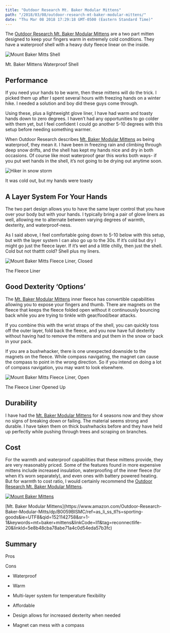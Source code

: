 ```yaml
---
title: "Outdoor Research Mt. Baker Modular Mittens"
path: "/2018/03/08/outdoor-research-mt-baker-modular-mittens/"
date: "Thu Mar 08 2018 17:29:18 GMT-0500 (Eastern Standard Time)"
---
```


The [Outdoor Research Mt. Baker Modular Mittens](https://www.amazon.com/Outdoor-Research-Baker-Modular-Mitts/dp/B0059BISMC/ref=as_li_ss_tl?s=sporting-goods&ie=UTF8&qid=1521142758&sr=1-1&keywords=mt+baker+mittens&linkCode=ll1&tag=reconnectlife-20&linkId=5e8b48cba78abe71a4c0d54eda57b3fc) are a two part mitten designed to keep your fingers warm in extremely cold conditions. They have a waterproof shell with a heavy duty fleece linear on the inside.

![Mount Baker Mitts Shell](mt-baker-mits-shell-500x375.jpg)

<Figcaption>Mt. Baker Mittens Waterproof Shell</Figcaption>

## Performance

If you need your hands to be warm, then these mittens will do the trick. I picked them up after I spent several hours with freezing hands on a winter hike. I needed a solution and boy did these guys come through.

Using these, plus a lightweight glove liner, I have had warm and toasty hands down to zero degrees. I haven’t had any opportunities to go colder with them yet, but I feel confident I could go another 5-10 degrees with this setup before needing something warmer.

When Outdoor Research describes [Mt. Baker Modular Mittens](https://www.amazon.com/Outdoor-Research-Baker-Modular-Mitts/dp/B0059BISMC/ref=as_li_ss_tl?s=sporting-goods&ie=UTF8&qid=1521142758&sr=1-1&keywords=mt+baker+mittens&linkCode=ll1&tag=reconnectlife-20&linkId=5e8b48cba78abe71a4c0d54eda57b3fc) as being waterproof, they mean it. I have been in freezing rain and climbing through deep snow drifts, and the shell has kept my hands nice and dry in both occasions. Of course like most waterproof gear this works both ways- if you put wet hands in the shell, it’s not going to be drying out anytime soon.

![Hiker in snow storm](hiker-in-snow-storm-500x375.jpg)

<Figcaption>It was cold out, but my hands were toasty</Figcaption>

## A Layer System For Your Hands

The two part design allows you to have the same layer control that you have over your body but with your hands. I typically bring a pair of glove liners as well, allowing me to alternate between varying degrees of warmth, dexterity, and waterproof-ness. 

As I said above, I feel comfortable going down to 5-10 below with this setup, but with the layer system I can also go up to the 30s. If it’s cold but dry I might go just the fleece layer. If it’s wet and a little chilly, then just the shell. Cold but not thatttt cold? Shell plus my liners. 

![Mount Baker Mitts Fleece Liner, Closed](mt-baker-mits-fleece-closed-500x375.jpg)

<Figcaption>The Fleece Liner</Figcaption>

## Good Dexterity ‘Options’

The [Mt. Baker Modular Mittens](https://www.amazon.com/Outdoor-Research-Baker-Modular-Mitts/dp/B0059BISMC/ref=as_li_ss_tl?s=sporting-goods&ie=UTF8&qid=1521142758&sr=1-1&keywords=mt+baker+mittens&linkCode=ll1&tag=reconnectlife-20&linkId=5e8b48cba78abe71a4c0d54eda57b3fc) inner fleece has convertible capabilities allowing you to expose your fingers and thumb. There are magnets on the fleece that keeps the fleece folded open without it continuously bouncing back while you are trying to tinkle with gear/food/bear attacks.

If you combine this with the wrist straps of the shell, you can quickly toss off the outer layer, fold back the fleece, and you now have full dexterity without having had to remove the mittens and put them in the snow or back in your pack.

If you are a bushwhacker, there is one unexpected downside to the magnets on the fleece. While compass navigating, the magnet can cause the compass to point in the wrong direction. So if you intend on doing a lot of compass navigation, you may want to look elsewhere.

![Mount Baker Mitts Fleece Liner, Open](mt-baker-mits-fleece-open-500x375.jpg)

<Figcaption>The Fleece Liner Opened Up</Figcaption>

## Durability

I have had the [Mt. Baker Modular Mittens](https://www.amazon.com/Outdoor-Research-Baker-Modular-Mitts/dp/B0059BISMC/ref=as_li_ss_tl?s=sporting-goods&ie=UTF8&qid=1521142758&sr=1-1&keywords=mt+baker+mittens&linkCode=ll1&tag=reconnectlife-20&linkId=5e8b48cba78abe71a4c0d54eda57b3fc) for 4 seasons now and they show no signs of breaking down or failing. The material seems strong and durable. I have taken them on thick bushwhacks before and they have held up perfectly while pushing through trees and scraping on branches.

## Cost

For the warmth and waterproof capabilities that these mittens provide, they are very reasonably priced. Some of the features found in more expensive mittens include increased insulation, waterproofing of the inner fleece (for when it’s worn separately), and even ones with battery powered heating. But for warmth to cost ratio, I would certainly recommend the [Outdoor Research Mt. Baker Modular Mittens](https://www.amazon.com/Outdoor-Research-Baker-Modular-Mitts/dp/B0059BISMC/ref=as_li_ss_tl?s=sporting-goods&ie=UTF8&qid=1521142758&sr=1-1&keywords=mt+baker+mittens&linkCode=ll1&tag=reconnectlife-20&linkId=5e8b48cba78abe71a4c0d54eda57b3fc).

[![Mount Baker Mittens](mount-baker-meteor-mitts-product-shot-500x281.jpg)](https://www.amazon.com/Outdoor-Research-Baker-Modular-Mitts/dp/B0059BISMC/ref=as_li_ss_tl?s=sporting-goods&ie=UTF8&qid=1521142758&sr=1-1&keywords=mt+baker+mittens&linkCode=ll1&tag=reconnectlife-20&linkId=5e8b48cba78abe71a4c0d54eda57b3fc)

<Figcaption>[Mt. Baker Modular Mittens](https://www.amazon.com/Outdoor-Research-Baker-Modular-Mitts/dp/B0059BISMC/ref=as_li_ss_tl?s=sporting-goods&ie=UTF8&qid=1521142758&sr=1-1&keywords=mt+baker+mittens&linkCode=ll1&tag=reconnectlife-20&linkId=5e8b48cba78abe71a4c0d54eda57b3fc)</Figcaption>

## Summary

Pros

Cons

* Waterproof
* Warm
* Multi-layer system for temperature flexibility
* Affordable
* Design allows for increased dexterity when needed

* Magnet can mess with a compass

